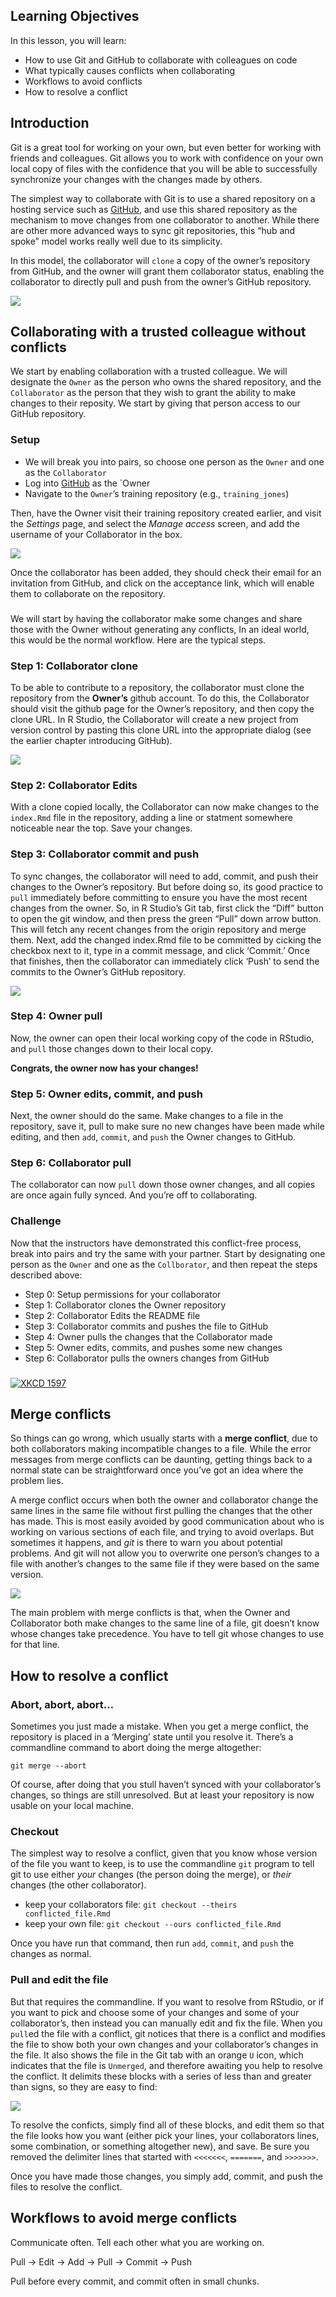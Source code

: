 ## Learning Objectives

In this lesson, you will learn:

- How to use Git and GitHub to collaborate with colleagues on code
- What typically causes conflicts when collaborating
- Workflows to avoid conflicts
- How to resolve a conflict

## Introduction

Git is a great tool for working on your own, but even better for working with friends
and colleagues.  Git allows you to work with confidence on your own local copy of files
with the confidence that you will be able to successfully synchronize your changes
with the changes made by others.

The simplest way to collaborate with Git is to use a shared repository on a hosting
service such as [GitHub](https://github.com), and use this shared repository as
the mechanism to move changes from one collaborator to another.  While there are other
more advanced ways to sync git repositories, this "hub and spoke" model works really 
well due to its simplicity.

In this model, the collaborator will `clone` a copy of the owner's repository from
GitHub, and the owner will grant them collaborator status, enabling the collaborator
to directly pull and push from the owner's GitHub repository.

![](images/github-workflows-collab.png)

## Collaborating with a trusted colleague **without conflicts**

We start by enabling collaboration with a trusted colleague. We will designate the `Owner` as the person who owns the shared repository, and the `Collaborator` as the person that they wish to grant the ability to make changes to their reposity. We start by giving that person access to our GitHub repository.

### Setup {- .setup}

- We will break you into pairs, so choose one person as the `Owner` and one as the `Collaborator`
- Log into [GitHub](https://github.com) as the `Owner
- Navigate to the `Owner`'s training repository (e.g., `training_jones`)

Then, have the Owner visit their training repository created earlier,
and visit the *Settings* page, and select the *Manage access* screen, and add
the username of your Collaborator in the box.

![](images/github-collaborators.png)

Once the collaborator has been added, they should check their email for an invitation
from GitHub, and click on the acceptance link, which will enable them to collaborate
on the repository.

### {-}

We will start by having the collaborator make some changes and share those with the Owner without generating any conflicts, In an ideal world, this would be the normal workflow. Here are the typical steps.

### Step 1: Collaborator clone

To be able to contribute to a repository, the collaborator
must clone the repository from the **Owner's** github account. To do this, the Collaborator
should visit the github page for the Owner's repository, and then copy the clone URL.
In R Studio, the Collaborator will create a new project from version control by pasting
this clone URL into the appropriate dialog (see the earlier chapter introducing GitHub).

![](images/github-clone-url-owner.png)

### Step 2: Collaborator Edits

With a clone copied locally, the Collaborator can now make changes to the
`index.Rmd` file in the repository, adding a line or statment somewhere noticeable
near the top.  Save your changes.

### Step 3: Collaborator commit and push

To sync changes, the collaborator will need to add, commit, and
push their changes to the Owner's repository.  But before doing so, its good practice
to `pull` immediately before committing to ensure you have the most recent changes
from the owner.  So, in R Studio's Git tab, first click the "Diff" button to
open the git window, and then press the green "Pull" down arrow button.  This will
fetch any recent changes from the origin repository and merge them.  Next, add
the changed index.Rmd file to be committed by cicking the checkbox next to it, 
type in a commit message, and click 'Commit.'  Once that finishes, then the collaborator can
immediately click 'Push' to send the commits to the Owner's GitHub repository.

![](images/rstudio-commit-push.png)

### Step 4: Owner pull

Now, the owner can open their local working copy of the code
in RStudio, and `pull` those changes down to their local copy.

**Congrats, the owner now has your changes!**

### Step 5: Owner edits, commit, and push

Next, the owner should do the same. Make changes to
a file in the repository, save it, pull to make sure no new changes have been made
while editing, and then `add`, `commit`, and `push` the Owner changes to GitHub.

### Step 6: Collaborator pull

The collaborator can now `pull` down those owner changes, 
and all copies are once again fully synced.  And you're off to collaborating.


### Challenge {- .exercise}

Now that the instructors have demonstrated this conflict-free process, break into 
pairs and try the same with your partner. Start by designating one person as the `Owner` and one as the `Collborator`, and then repeat the steps described above:

- Step 0: Setup permissions for your collaborator
- Step 1: Collaborator clones the Owner repository
- Step 2: Collaborator Edits the README file
- Step 3: Collaborator commits and pushes the file to GitHub
- Step 4: Owner pulls the changes that the Collaborator made
- Step 5: Owner edits, commits, and pushes some new changes
- Step 6: Collaborator pulls the owners changes from GitHub


### {-}

[![XKCD 1597](https://imgs.xkcd.com/comics/git.png)](https://xkcd.com/1597/)


## Merge conflicts

So things can go wrong, which usually starts with a **merge conflict**, due to 
both collaborators making incompatible changes to a file. While the error messages
from merge conflicts can be daunting, getting things back to a normal state can be
straightforward once you've got an idea where the problem lies.

A merge conflict occurs when both the owner and collaborator change the same
lines in the same file without first pulling the changes that the other has made.
This is most easily avoided by good communication about who is working on various
sections of each file, and trying to avoid overlaps.  But sometimes it happens, 
and *git* is there to warn you about potential problems.  And git will not allow
you to overwrite one person's changes to a file with another's changes to the same
file if they were based on the same version.

![](images/git-conflict-00-lines-changed.png)

The main problem with merge conflicts is that, when the Owner and Collaborator
both make changes to the same line of a file, git doesn't know whose changes
take precedence.  You have to tell git whose changes to use for that line.

## How to resolve a conflict

### Abort, abort, abort... {-}

Sometimes you just made a mistake.  When you get a merge conflict, the repository
is placed in a 'Merging' state until you resolve it.  There's a commandline command
to abort doing the merge altogether:

```
git merge --abort
```

Of course, after doing that you stull haven't synced with your collaborator's
changes, so things are still unresolved.  But at least your repository is now
usable on your local machine.

### Checkout {-}

The simplest way to resolve a conflict, given that you know whose version of the
file you want to keep, is to use the commandline `git` program to tell git to
use either *your* changes (the person doing the merge), or *their* changes (the other collaborator).

- keep your collaborators file: `git checkout --theirs conflicted_file.Rmd`
- keep your own file: `git checkout --ours conflicted_file.Rmd`

Once you have run that command, then run `add`, `commit`, and `push` the changes as normal.

### Pull and edit the file {-}

But that requires the commandline. If you want to resolve from RStudio, or if 
you want to pick and choose some of your changes and some of your collaborator's,
then instead you can manually edit and fix the file.  When you `pull`ed the file
with a conflict, git notices that there is a conflict and modifies the file to show
both your own changes and your collaborator's changes in the file.  It also shows the
file in the Git tab with an orange `U` icon, which indicates that the file is `Unmerged`,
and therefore awaiting you help to resolve the conflict. It delimits
these blocks with a series of less than and greater than signs, so they are easy to find:

![](images/rstudio-merge-conflict.png)

To resolve the conficts, simply find all of these blocks, and edit them so that
the file looks how you want (either pick your lines, your collaborators lines,
some combination, or something altogether new), and save. Be sure you removed the
delimiter lines that started with `<<<<<<<`, `=======`, and `>>>>>>>`.

Once you have made those changes, you simply add, commit, and push the files
to resolve the conflict.

## Workflows to avoid merge conflicts

Communicate often.  Tell each other what you are working on.

Pull -> Edit -> Add -> Pull -> Commit -> Push

Pull before every commit, and commit often in small chunks.





